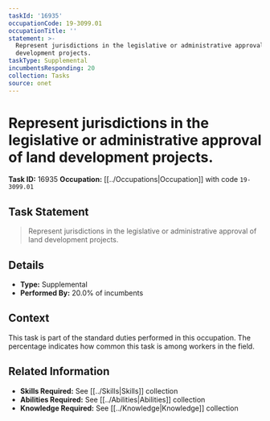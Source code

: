 ```yaml
---
taskId: '16935'
occupationCode: 19-3099.01
occupationTitle: ''
statement: >-
  Represent jurisdictions in the legislative or administrative approval of land
  development projects.
taskType: Supplemental
incumbentsResponding: 20
collection: Tasks
source: onet
---
```

# Represent jurisdictions in the legislative or administrative approval of land development projects.

**Task ID:** 16935
**Occupation:** [[../Occupations|Occupation]] with code `19-3099.01`

## Task Statement

> Represent jurisdictions in the legislative or administrative approval of land development projects.

## Details

- **Type:** Supplemental
- **Performed By:** 20.0% of incumbents

## Context

This task is part of the standard duties performed in this occupation. The percentage indicates how common this task is among workers in the field.

## Related Information

- **Skills Required:** See [[../Skills|Skills]] collection
- **Abilities Required:** See [[../Abilities|Abilities]] collection
- **Knowledge Required:** See [[../Knowledge|Knowledge]] collection
